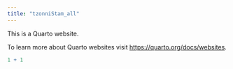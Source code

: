 ```yaml
---
title: "tzonniStam_all"
---
```


This is a Quarto website.

To learn more about Quarto websites visit <https://quarto.org/docs/websites>.

```r
1 + 1
```
